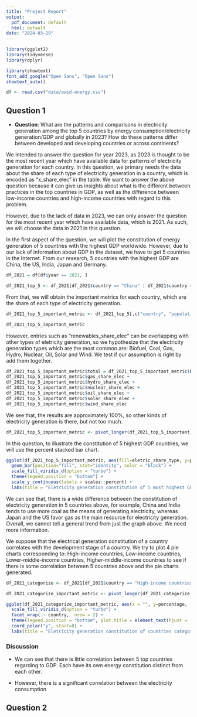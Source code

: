 ```yaml
---
title: "Project Report"
output:
  pdf_document: default
  html: default
date: "2024-03-29"
---
```


```r
library(ggplot2)
library(tidyverse)
library(dplyr)
```

```r
library(showtext)
font_add_google("Open Sans", "Open Sans")
showtext_auto()
```

```r
df <- read.csv("data/owid-energy.csv")
```

## Question 1

-   **Question**: What are the patterns and comparisons in electricity generation among the top 5 countries by energy consumption/electricity generation/GDP and globally in 2023? How do these patterns differ between developed and developing countries or across continents?

We intended to answer the question for year 2023, as 2023 is thought to be the most recent year which have available data for patterns of electricity generation for each country. In this question, we primary needs the data about the share of each type of electricity generation in a country, which is encoded as "x_share_elec" in the table. We want to answer the above question because it can give us insights about what is the different between practices in the top countries in GDP, as well as the difference between low-income countries and high-income countries with regard to this problem.

However, due to the lack of data in 2023, we can only answer the question for the most recent year which have available data, which is 2021. As such, we will choose the data in 2021 in this question.

In the first aspect of the question, we will plot the constitution of energy generation of 5 countries with the highest GDP worldwide. However, due to our lack of information about GDP in the dataset, we have to get 5 countries in the Internet. From our research, 5 countries with the highest GDP are China, the US, India, Japan and Germany.

```r
df_2021 = df[df$year == 2021, ]

df_2021_top_5 <- df_2021[df_2021$country == "China" | df_2021$country == "India" | df_2021$country == "United States" | df_2021$country == "Japan" | df_2021$country == "Germany", ]
```

From that, we will obtain the important metrics for each country, which are the share of each type of electricity generation.

```r
df_2021_top_5_important_metric <- df_2021_top_5[,c("country", "population", "gdp", "biofuel_share_elec",  "coal_share_elec", "fossil_share_elec", "gas_share_elec", "hydro_share_elec", "low_carbon_share_elec", "nuclear_share_elec", "oil_share_elec", "other_renewables_share_elec", "renewables_share_elec", "solar_share_elec", "wind_share_elec")]
```

```r
df_2021_top_5_important_metric
```

However, entries such as "renewables_share_elec" can be overlapping with other types of eletricity generation, so we hypothesize that the electricity generation types which are the most common are: Biofuel, Coal, Gas, Hydro, Nuclear, Oil, Solar and Wind. We test if our assumption is right by add them together.

```r
df_2021_top_5_important_metric$total = df_2021_top_5_important_metric$biofuel_share_elec + df_2021_top_5_important_metric$coal_share_elec + 
df_2021_top_5_important_metric$gas_share_elec +
df_2021_top_5_important_metric$hydro_share_elec +
df_2021_top_5_important_metric$nuclear_share_elec +
df_2021_top_5_important_metric$oil_share_elec +
df_2021_top_5_important_metric$solar_share_elec +
df_2021_top_5_important_metric$wind_share_elec
```

We see that, the results are approximately 100%, so other kinds of electricity generation is there, but not too much.

```r
df_2021_top_5_important_metric <- pivot_longer(df_2021_top_5_important_metric, cols = c("biofuel_share_elec", "coal_share_elec", "gas_share_elec", "hydro_share_elec", "nuclear_share_elec", "oil_share_elec", "solar_share_elec", "wind_share_elec"), names_to = "eletric_share_type", values_to = "percentage")
```

In this question, to illustrate the constitution of 5 highest GDP countries, we will use the percent stacked bar chart.

```r
ggplot(df_2021_top_5_important_metric, aes(fill=eletric_share_type, y=percentage, x=country)) + 
  geom_bar(position="fill", stat="identity", color = "black") +
  scale_fill_viridis_d(option = "turbo") +
  theme(legend.position = "bottom") +
  scale_y_continuous(labels = scales::percent) +
  labs(title = "Eletricity generation constitution of 5 most highest GDP in 2021", x = "Country", y = "Share of total generation", fill = "Type of eletricity generation")
```

We can see that, there is a wide difference between the constitution of electricity generation in 5 countries above, for example, China and India tends to use more coal as the means of generating electricity, whereas Japan and the US favor gas as the main resource for electricity generation. Overall, we cannot tell a general trend from just the graph above. We need more information.

We suppose that the electrical generation constitution of a country correlates with the development stage of a country. We try to plot 4 pie charts corresponding to: High-income countries, Low-income countries, Lower-middle-income countries, Higher-middle-income countries to see if there is some correlation between 5 countries above and the pie charts generated.

```r
df_2021_categorize <- df_2021[df_2021$country == "High-income countries" | df_2021$country == "Low-income countries" | df_2021$country == "Lower-middle-income countries" | df_2021$country == "Upper-middle-income countries", ]

```

```r
df_2021_categorize_important_metric <- pivot_longer(df_2021_categorize, cols = c("biofuel_share_elec", "coal_share_elec", "gas_share_elec", "hydro_share_elec", "nuclear_share_elec", "oil_share_elec", "solar_share_elec", "wind_share_elec"), names_to = "eletric_share_type", values_to = "percentage")

ggplot(df_2021_categorize_important_metric, aes(x = "", y=percentage, fill=eletric_share_type)) +geom_bar(width = 1, stat = "identity", color = "black") +
  scale_fill_viridis_d(option = "turbo") +
  facet_wrap(.~ country,  nrow = 2) +
  theme(legend.position = "bottom", plot.title = element_text(hjust = .5), text=element_text(face="bold", size=15), strip.text = element_text(size = 20, color = "red")) +
  coord_polar("y", start=0) + 
  labs(title = "Eletricity generation constitution of countries categorized by income in 2023", fill = "Eletricity generation type")
```

### Discussion

-   We can see that there is little correlation between 5 top countries regarding to GDP. Each have its own energy constitution distinct from each other.

-   However, there is a significant correlation between the electricity consumption

## Question 2

